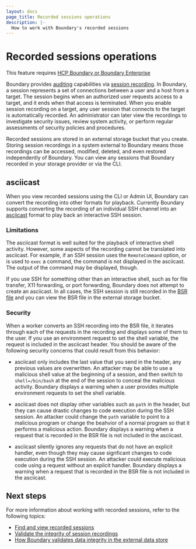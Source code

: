 ```yaml
---
layout: docs
page_title: Recorded sessions operations
description: |-
  How to work with Boundary's recorded sessions
---
```


# Recorded sessions operations

<EnterpriseAlert product="boundary">This feature requires <a href="https://www.hashicorp.com/products/boundary">HCP Boundary or Boundary Enterprise</a></EnterpriseAlert>

Boundary provides [auditing](/boundary/docs/concepts/auditing) capabilities via [session recording](/boundary/docs/configuration/session-recording).
In Boundary, a session represents a set of connections between a user and a host from a target.
The session begins when an authorized user requests access to a target, and it ends when that access is terminated.
When you enable session recording on a target, any user session that connects to the target is automatically recorded.
An administrator can later view the recordings to investigate security issues, review system activity, or perform regular assessments of security policies and procedures.

Recorded sessions are stored in an external storage bucket that you create.
Storing session recordings in a system external to Boundary means those recordings can be accessed, modified, deleted, and even restored independently of Boundary.
You can view any sessions that Boundary recorded in your storage provider or via the CLI.

## asciicast

When you view recorded sessions using the CLI or Admin UI, Boundary can convert the recording into other formats for playback.
Currently Boundary supports converting the recording of an individual SSH channel into an [asciicast](https://github.com/asciinema/asciinema/blob/develop/doc/asciicast-v2.md) format to play back an interactive SSH session.

### Limitations

The asciicast format is well suited for the playback of interactive shell activity.
However, some aspects of the recording cannot be translated into asciicast.
For example, if an SSH session uses the `RemoteCommand` option, or is used to `exec` a command, the command is not displayed in the asciicast.
The output of the command may be displayed, though.

If you use SSH for something other than an interactive shell, such as for file transfer, X11 forwarding, or port forwarding, Boundary does not attempt to create an asciicast.
In all cases, the SSH session is still recorded in the [BSR file](/boundary/docs/concepts/auditing/#bsr-directory-structure) and you can view the BSR file in the external storage bucket.

### Security

When a worker converts an SSH recording into the BSR file, it iterates through each of the requests in the recording and displays some of them to the user.
If you use an environment request to set the shell variable, the request is included in the asciicast header.
You should be aware of the following security concerns that could result from this behavior:

- asciicast only includes the last value that you send in the header, any previous values are overwritten.
An attacker may be able to use a malicious shell value at the beginning of a session, and then switch to `shell=/bin/bash` at the end of the session to conceal the malicious activity.
Boundary displays a warning when a user provides multiple environment requests to set the shell variable.

- asciicast does not display other variables such as `path` in the header, but they can cause drastic changes to code execution during the SSH session.
An attacker could change the `path` variable to point to a malicious program or change the beahvior of a normal program so that it performs a malicious action.
Boundary displays a warning when a request that is recorded in the BSR file is not included in the asciicast.

- asciicast silently ignores any requests that do not have an explicit handler, even though they may cause signficant changes to code execution during the SSH session.
An attacker could execute malicious code using a request without an explicit handler.
Boundary displays a warning when a request that is recorded in the BSR file is not included in the asciicast.

## Next steps

For more information about working with recorded sessions, refer to the following topics:

- [Find and view recorded sessions](/boundary/docs/operations/session-recordings/manage-recorded-sessions)
- [Validate the integrity of session recordings](/boundary/docs/operations/session-recordings/validate-session-recordings)
- [How Boundary validates data integrity in the external data store](/boundary/docs/operations/session-recordings/validate-data-store)